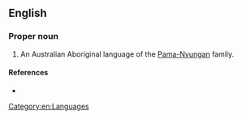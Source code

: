 ==English==

===Proper noun===
{{en-proper noun}}

# An Australian Aboriginal language of the [[Pama-Nyungan]] family.

====References====
* {{pedia|Pama-Nyungan languages}}

[[Category:en:Languages]]